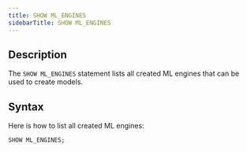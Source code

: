 ```yaml
---
title: SHOW ML_ENGINES
sidebarTitle: SHOW ML_ENGINES
---
```


## Description

The `SHOW ML_ENGINES` statement lists all created ML engines that can be used to create models.

## Syntax

Here is how to list all created ML engines:

```sql
SHOW ML_ENGINES;
```
